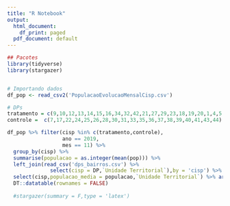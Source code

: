 ```yaml
---
title: "R Notebook"
output:
  html_document:
    df_print: paged
  pdf_document: default
---
```



```r
## Pacotes
library(tidyverse)
library(stargazer)


# Importando dados
df_pop <- read_csv2('PopulacaoEvolucaoMensalCisp.csv')

# DPs
tratamento = c(9,10,12,13,14,15,16,34,32,42,21,27,29,23,18,19,20,1,4,5,6)
controle =  c(7,17,22,24,25,26,28,30,31,33,35,36,37,38,39,40,41,43,44)
```

```r
df_pop %>% filter(cisp %in% c(tratamento,controle),
                  ano == 2019,
                  mes == 11) %>%
  group_by(cisp) %>%
  summarise(populacao = as.integer(mean(pop))) %>%
  left_join(read_csv('dps_bairros.csv') %>%
              select(cisp = DP,`Unidade Territorial`),by = 'cisp') %>%
  select(cisp,populacao_media = populacao,`Unidade Territorial`) %>% arrange(desc(populacao_media)) %>%
  DT::datatable(rownames = FALSE)
  
  #stargazer(summary = F,type = 'latex')
```



